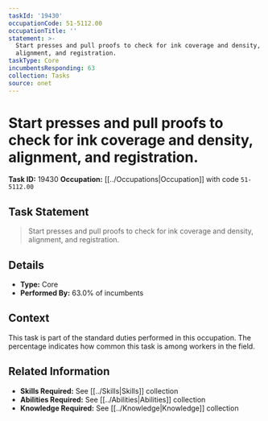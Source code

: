 ```yaml
---
taskId: '19430'
occupationCode: 51-5112.00
occupationTitle: ''
statement: >-
  Start presses and pull proofs to check for ink coverage and density,
  alignment, and registration.
taskType: Core
incumbentsResponding: 63
collection: Tasks
source: onet
---
```

# Start presses and pull proofs to check for ink coverage and density, alignment, and registration.

**Task ID:** 19430
**Occupation:** [[../Occupations|Occupation]] with code `51-5112.00`

## Task Statement

> Start presses and pull proofs to check for ink coverage and density, alignment, and registration.

## Details

- **Type:** Core
- **Performed By:** 63.0% of incumbents

## Context

This task is part of the standard duties performed in this occupation. The percentage indicates how common this task is among workers in the field.

## Related Information

- **Skills Required:** See [[../Skills|Skills]] collection
- **Abilities Required:** See [[../Abilities|Abilities]] collection
- **Knowledge Required:** See [[../Knowledge|Knowledge]] collection
